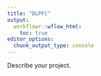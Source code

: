 ```yaml
---
title: "DLPFC"
output:
  workflowr::wflow_html:
    toc: true
editor_options:
  chunk_output_type: console
---
```


Describe your project.

